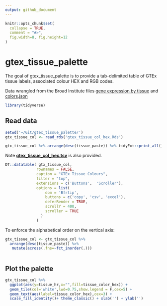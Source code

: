 ```yaml
---
output: github_document
---
```


<!-- README.md is generated from README.Rmd. Please edit that file -->

```r
knitr::opts_chunk$set(
  collapse = TRUE,
  comment = "#>",
  fig.width=8, fig.height=12
)
```

# gtex_tissue_palette

<!-- badges: start -->

<!-- badges: end -->

The goal of gtex_tissue_palette is to provide a tab-delimited table of GTEx tissue labels, associated colour HEX and RGB codes.

Data wrangled from the Broad Institute files
[gene expression by tissue](https://github.com/broadinstitute/gtex-public/blob/master/scripts/gene_expression_by_tissue.py) and
[colors.json](https://raw.githubusercontent.com/broadinstitute/gtex-viz/7cfffd65f19fbcad216a0df3325cfd89e40d6952/boxplot/dev/colors.json)


```r
library(tidyverse)
```

## Read data

```r

setwd('~/Git/gtex_tissue_palette/')
gtx_tissue_col <- read_rds('gtex_tissue_col_hex.Rds')

```

```r

gtx_tissue_col %>% arrange(desc(tissue_paste)) %>% tidyExt::print_all()
```

Note [**gtex_tissue_col_hex.tsv**](https://github.com/bansell/gtex_tissue_palette/blob/main/gtex_tissue_col_hex.tsv) is also provided.

```r
DT::datatable( gtx_tissue_col,
              rownames = FALSE,
              caption = "GTEx Tissue Colours",
              filter = "top",
              extensions = c('Buttons',  'Scroller'),
              options = list(
                  dom = 'Bfrtip',
                  buttons = c('copy', 'csv', 'excel'),
                  deferRender = TRUE,
                  scrollY = 400,
                  scroller = TRUE
                )
              ) 

```

To enforce the alphabetical order on the vertical axis:

```r
gtx_tissue_col <- gtx_tissue_col %>% 
  arrange(desc(tissue_paste)) %>%
   mutate(across(.fns=~fct_inorder(.)))
  
```

## Plot the palette

```r

gtx_tissue_col %>% 
  ggplot(aes(y=tissue_hr,x="",fill=tissue_color_hex)) + 
  geom_tile(col='white',lwd=0.75,show.legend = F,cex=5) +
  geom_text(aes(label=tissue_color_hex),cex=3) +
  scale_fill_identity()+ theme_classic() + xlab('') + ylab('')
```


<!-- devtools::build_readme()  -->

